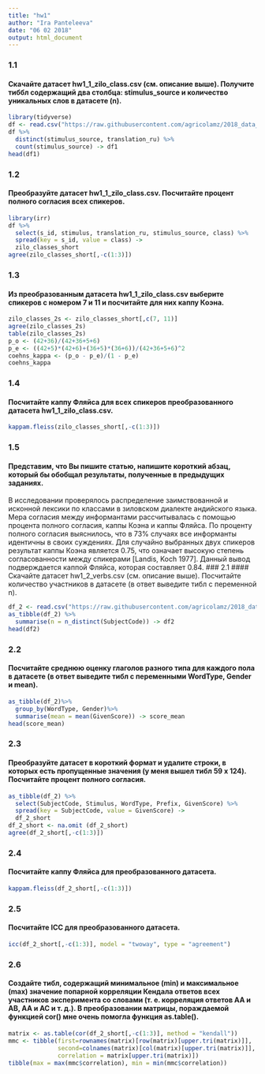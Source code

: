 ```yaml
---
title: "hw1"
author: "Ira Panteleeva"
date: "06 02 2018"
output: html_document
---
```


### 1.1
#### Скачайте датасет hw1_1_zilo_class.csv (см. описание выше). Получите тиббл содержащий два столбца: stimulus_source и количество уникальных слов в датасете (n).
```r
library(tidyverse)
df <- read.csv("https://raw.githubusercontent.com/agricolamz/2018_data_analysis_for_linguists/master/data/students/panteleeva48/hw1_agreement/hw1_1_zilo_class.csv", encoding = 'UTF-8')
df %>%
  distinct(stimulus_source, translation_ru) %>%
  count(stimulus_source) -> df1
head(df1)
```
### 1.2
#### Преобразуйте датасет hw1_1_zilo_class.csv. Посчитайте процент полного согласия всех спикеров.
```r
library(irr)
df %>% 
  select(s_id, stimulus, translation_ru, stimulus_source, class) %>% 
  spread(key = s_id, value = class) ->
  zilo_classes_short
agree(zilo_classes_short[,-c(1:3)])
```
### 1.3
#### Из преобразованным датасета hw1_1_zilo_class.csv выберите спикеров с номером 7 и 11 и посчитайте для них каппу Коэна.
```r
zilo_classes_2s <- zilo_classes_short[,c(7, 11)]
agree(zilo_classes_2s)
table(zilo_classes_2s)
p_o <- (42+36)/(42+36+5+6)
p_e <- ((42+5)*(42+6)+(36+5)*(36+6))/(42+36+5+6)^2
coehns_kappa <- (p_o - p_e)/(1 - p_e)
coehns_kappa
```
### 1.4
#### Посчитайте каппу Фляйса для всех спикеров преобразованного датасета hw1_1_zilo_class.csv.
```r
kappam.fleiss(zilo_classes_short[,-c(1:3)])
```
### 1.5
#### Представим, что Вы пишите статью, напишите короткий абзац, который бы обобщал результаты, полученные в предыдущих заданиях.
В исследовании проверялось распределение заимствованной и исконной лексики по классами в зиловском диалекте андийского языка. Мера согласия между информантами рассчитывалась с помощью процента полного согласия, каппы Коэна и каппы Фляйса. По проценту полного согласия выяснилось, что в 73% случаях все информанты идентичны в своих суждениях. Для случайно выбранных двух спикеров результат каппы Коэна является 0.75, что означает высокую степень согласованности между спикерами [Landis, Koch 1977]. Данный вывод подверждается каппой Фляйса, которая составляет 0.84.
### 2.1
#### Скачайте датасет hw1_2_verbs.csv (см. описание выше). Посчитайте количество участников в датасете (в ответ выведите тибл с переменной n).
```r
df_2 <- read.csv("https://raw.githubusercontent.com/agricolamz/2018_data_analysis_for_linguists/master/data/students/panteleeva48/hw1_agreement/hw1_2_verbs.csv", encoding = 'UTF-8')
as_tibble(df_2) %>%
  summarise(n = n_distinct(SubjectCode)) -> df2
head(df2)
```
### 2.2
#### Посчитайте среднюю оценку глаголов разного типа для каждого пола в датасете (в ответ выведите тибл с переменными WordType, Gender и mean).
```r
as_tibble(df_2)%>%
  group_by(WordType, Gender)%>%
  summarise(mean = mean(GivenScore)) -> score_mean
head(score_mean)
```
### 2.3
#### Преобразуйте датасет в короткий формат и удалите строки, в которых есть пропущенные значения (у меня вышел тибл 59 x 124). Посчитайте процент полного согласия.
```r
as_tibble(df_2) %>% 
  select(SubjectCode, Stimulus, WordType, Prefix, GivenScore) %>% 
  spread(key = SubjectCode, value = GivenScore) ->
  df_2_short
df_2_short <- na.omit (df_2_short)
agree(df_2_short[,-c(1:3)])
```
### 2.4
#### Посчитайте каппу Фляйса для преобразованного датасета.
```r
kappam.fleiss(df_2_short[,-c(1:3)])
```
### 2.5
#### Посчитайте ICC для преобразованного датасета.
```r
icc(df_2_short[,-c(1:3)], model = "twoway", type = "agreement")
```
### 2.6
#### Создайте тибл, содержащий минимальное (min) и максимальное (max) значение попарной корреляции Кендала ответов всех участников эксперимента со словами (т. е. корреляция ответов АА и AB, AA и AC и т. д.). В преобразовании матрицы, пораждаемой функцией cor() мне очень помогла функция as.table().
```r
matrix <- as.table(cor(df_2_short[,-c(1:3)], method = "kendall"))
mmc <- tibble(first=rownames(matrix)[row(matrix)[upper.tri(matrix)]], 
              second=colnames(matrix)[col(matrix)[upper.tri(matrix)]],
              correlation = matrix[upper.tri(matrix)])
tibble(max = max(mmc$correlation), min = min(mmc$correlation))
```